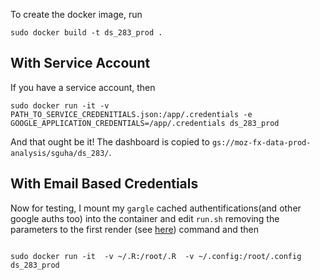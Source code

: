 To create the docker image, run

```
sudo docker build -t ds_283_prod .
```


## With Service Account

If you have a service account, then

```
sudo docker run -it -v PATH_TO_SERVICE_CREDENITIALS.json:/app/.credentials -e GOOGLE_APPLICATION_CREDENTIALS=/app/.credentials ds_283_prod
```


And that ought be it! The dashboard is copied to `gs://moz-fx-data-prod-analysis/sguha/ds_283/`.



## With Email Based Credentials

Now for testing, I mount my `gargle` cached authentifications(and other google auths too)  into the container and edit `run.sh` removing the parameters to the 
first render (see [here](https://github.com/mozilla/webrender_intel_win10_nightly/blob/master/run.sh#L17)) command and then

```

sudo docker run -it  -v ~/.R:/root/.R  -v ~/.config:/root/.config ds_283_prod

```
